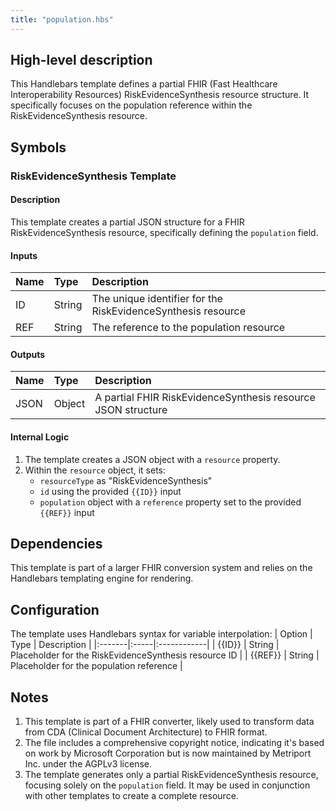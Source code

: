 ```yaml
---
title: "population.hbs"
---
```


## High-level description
This Handlebars template defines a partial FHIR (Fast Healthcare Interoperability Resources) RiskEvidenceSynthesis resource structure. It specifically focuses on the population reference within the RiskEvidenceSynthesis resource.

## Symbols

### RiskEvidenceSynthesis Template
#### Description
This template creates a partial JSON structure for a FHIR RiskEvidenceSynthesis resource, specifically defining the `population` field.

#### Inputs
| Name | Type | Description |
|:-----|:-----|:------------|
| ID | String | The unique identifier for the RiskEvidenceSynthesis resource |
| REF | String | The reference to the population resource |

#### Outputs
| Name | Type | Description |
|:-----|:-----|:------------|
| JSON | Object | A partial FHIR RiskEvidenceSynthesis resource JSON structure |

#### Internal Logic
1. The template creates a JSON object with a `resource` property.
2. Within the `resource` object, it sets:
   - `resourceType` as "RiskEvidenceSynthesis"
   - `id` using the provided `{{ID}}` input
   - `population` object with a `reference` property set to the provided `{{REF}}` input

## Dependencies
This template is part of a larger FHIR conversion system and relies on the Handlebars templating engine for rendering.

## Configuration
The template uses Handlebars syntax for variable interpolation:
| Option | Type | Description |
|:-------|:-----|:------------|
| {{ID}} | String | Placeholder for the RiskEvidenceSynthesis resource ID |
| {{REF}} | String | Placeholder for the population reference |

## Notes
1. This template is part of a FHIR converter, likely used to transform data from CDA (Clinical Document Architecture) to FHIR format.
2. The file includes a comprehensive copyright notice, indicating it's based on work by Microsoft Corporation but is now maintained by Metriport Inc. under the AGPLv3 license.
3. The template generates only a partial RiskEvidenceSynthesis resource, focusing solely on the `population` field. It may be used in conjunction with other templates to create a complete resource.